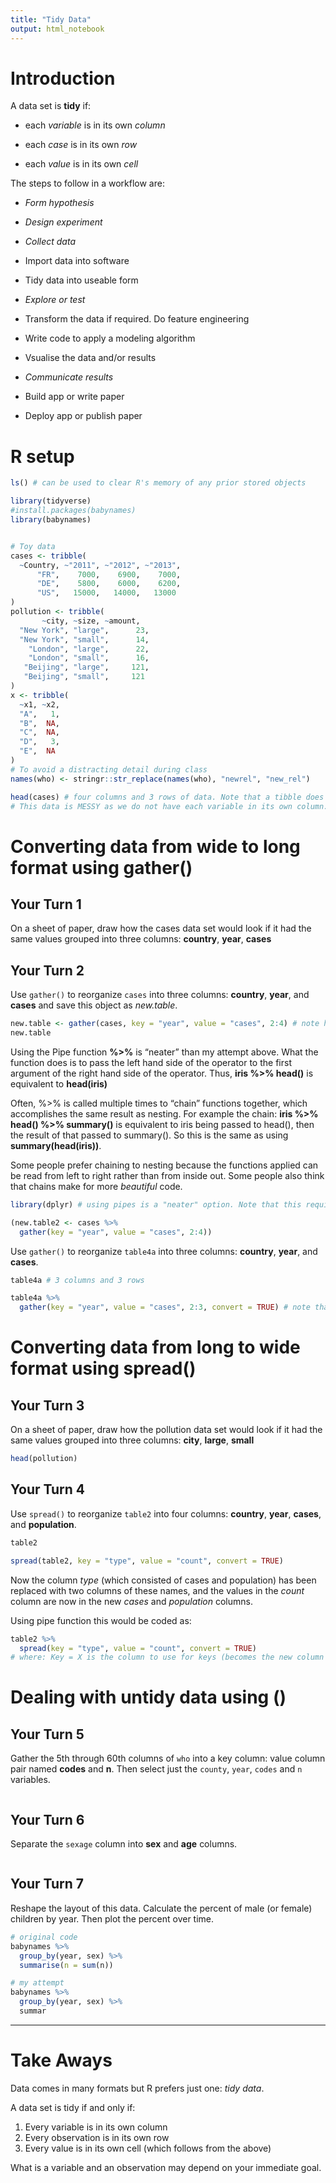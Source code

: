 ```yaml
---
title: "Tidy Data"
output: html_notebook
---
```



# Introduction

A data set is **tidy** if:

- each *variable* is in its own *column*

- each *case* is in its own *row*

- each *value* is in its own *cell*



The steps to follow in a workflow are:

- *Form hypothesis*

- *Design experiment*

- *Collect data*

- Import data into software

- Tidy data into useable form

- *Explore or test*

- Transform the data if required. Do feature engineering

- Write code to apply a modeling algorithm

- Vsualise the data and/or results

- *Communicate results*

- Build app or write paper

- Deploy app or publish paper



# R setup
```r
ls() # can be used to clear R's memory of any prior stored objects 

library(tidyverse)
#install.packages(babynames)
library(babynames)


# Toy data
cases <- tribble(
  ~Country, ~"2011", ~"2012", ~"2013",
      "FR",    7000,    6900,    7000,
      "DE",    5800,    6000,    6200,
      "US",   15000,   14000,   13000
)
pollution <- tribble(
       ~city, ~size, ~amount,
  "New York", "large",      23,
  "New York", "small",      14,
    "London", "large",      22,
    "London", "small",      16,
   "Beijing", "large",     121,
   "Beijing", "small",     121
)
x <- tribble(
  ~x1, ~x2,
  "A",   1,
  "B",  NA,
  "C",  NA,
  "D",   3,
  "E",  NA
)
# To avoid a distracting detail during class
names(who) <- stringr::str_replace(names(who), "newrel", "new_rel")
```



```r
head(cases) # four columns and 3 rows of data. Note that a tibble does not count the row names as a row
# This data is MESSY as we do not have each variable in its own column. eg. country, year and value (i.e. count) are all variables so in a TIDY world there would be a seperate column for each of country, year and value.
```

# Converting data from wide to long format using gather()

## Your Turn 1

On a sheet of paper, draw how the cases data set would look if it had the same values grouped into three columns: **country**, **year**, **cases**

## Your Turn 2

Use `gather()` to reorganize `cases` into three columns: **country**, **year**, and **cases** and save this object as *new.table*.

```r
new.table <- gather(cases, key = "year", value = "cases", 2:4) # note have to specify the number of COLUMNS in the data that we want to transform/change using gather()
new.table 
```

Using the Pipe function **%>%** is "neater" than my attempt above. What the function does is to pass the left hand side of the operator to the first argument of the right hand side of the operator. Thus, **iris %>% head()** is equivalent to **head(iris)** 

Often, %>% is called multiple times to "chain" functions together, which accomplishes the same result as nesting. For example the chain: **iris %>% head() %>% summary()** is equivalent to iris being passed to head(), then the result of that passed to summary(). So this is the same as using **summary(head(iris))**.

Some people prefer chaining to nesting because the functions applied can be read from left to right rather than from inside out. Some people also think that chains make for more *beautiful* code.

```r
library(dplyr) # using pipes is a "neater" option. Note that this requires the use of additional library dplyr which imports the pipe function from library magrittr

(new.table2 <- cases %>% 
  gather(key = "year", value = "cases", 2:4))
```


Use `gather()` to reorganize `table4a` into three columns: **country**, **year**, and **cases**.

```r
table4a # 3 columns and 3 rows
```
  
```r
table4a %>%
  gather(key = "year", value = "cases", 2:3, convert = TRUE) # note that convert = TRUE changes year from a character value to an integer value
```

# Converting data from long to wide format using spread()

## Your Turn 3

On a sheet of paper, draw how the pollution data set would look if it had the same values grouped into three columns: **city**, **large**, **small**

```r
head(pollution)
```


## Your Turn 4

Use `spread()` to reorganize `table2` into four columns: **country**, **year**, **cases**, and **population**.

```r
table2
```


```r
spread(table2, key = "type", value = "count", convert = TRUE)
```

Now the column *type* (which consisted of cases and population) has been replaced with two columns of these names, and the values in the *count* column are now in the new *cases* and *population* columns.


Using pipe function this would be coded as:

```r
table2 %>%
  spread(key = "type", value = "count", convert = TRUE)
# where: Key = X is the column to use for keys (becomes the new column names); and value = X is the column to use for values (becomes new column cells)
```


# Dealing with untidy data using ()

## Your Turn 5

Gather the 5th through 60th columns of `who` into a key column: value column pair named **codes** and **n**. Then select just the `county`, `year`, `codes` and `n` variables.

```r
```

## Your Turn 6

Separate the `sexage` column into **sex** and **age** columns.

```r
```

## Your Turn 7

Reshape the layout of this data. Calculate the percent of male (or female) children by year. Then plot the percent over time.

```r
# original code
babynames %>%
  group_by(year, sex) %>% 
  summarise(n = sum(n))

# my attempt
babynames %>%
  group_by(year, sex) %>%
  summar
```

***

# Take Aways

Data comes in many formats but R prefers just one: _tidy data_.

A data set is tidy if and only if:

1. Every variable is in its own column
2. Every observation is in its own row
3. Every value is in its own cell (which follows from the above)

What is a variable and an observation may depend on your immediate goal.